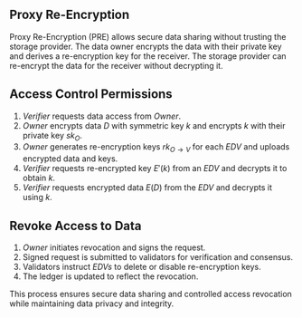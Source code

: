 ## Proxy Re-Encryption

Proxy Re-Encryption (PRE) allows secure data sharing without trusting the storage provider. The data owner encrypts the data with their private key and derives a re-encryption key for the receiver. The storage provider can re-encrypt the data for the receiver without decrypting it.

## Access Control Permissions

1. $Verifier$ requests data access from $Owner$.
2. $Owner$ encrypts data $D$ with symmetric key $k$ and encrypts $k$ with their private key $sk_O$.
3. $Owner$ generates re-encryption keys $rk_{O \rightarrow V}$ for each $EDV$ and uploads encrypted data and keys.
4. $Verifier$ requests re-encrypted key $E'(k)$ from an $EDV$ and decrypts it to obtain $k$.
5. $Verifier$ requests encrypted data $E(D)$ from the $EDV$ and decrypts it using $k$.

## Revoke Access to Data

1. $Owner$ initiates revocation and signs the request.
2. Signed request is submitted to validators for verification and consensus.
3. Validators instruct $EDVs$ to delete or disable re-encryption keys.
4. The ledger is updated to reflect the revocation.

This process ensures secure data sharing and controlled access revocation while maintaining data privacy and integrity.
